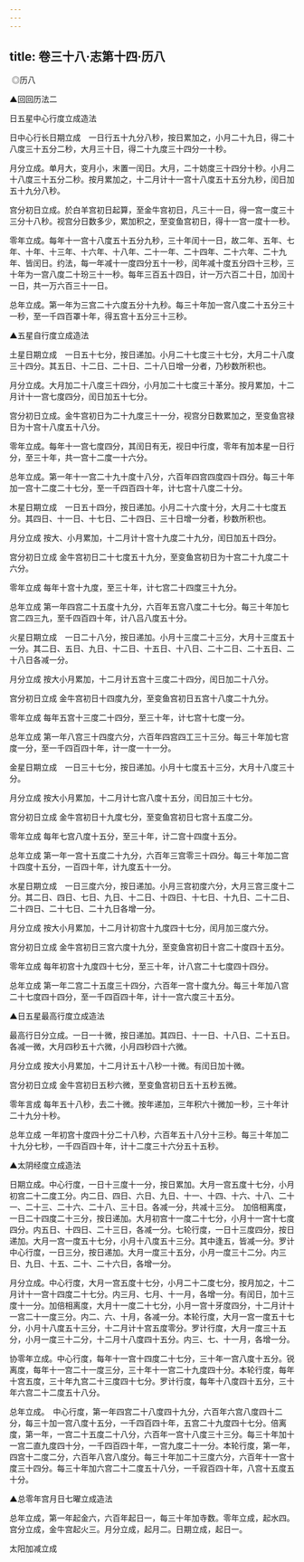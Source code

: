 ```yaml
---
---
---
```

title: 卷三十八·志第十四·历八
---

 ◎历八

▲回回历法二

日五星中心行度立成造法

日中心行长日期立成　一日行五十九分八秒，按日累加之，小月二十九日，得二十八度三十五分二秒，大月三十日，得二十九度三十四分一十秒。

月分立成。单月大，变月小，末置一闰日。大月，二十妨度三十四分十秒。小月二十八度三十五分二秒。按月累加之，十二月计十一宫十八度五十五分九秒，闰日加五十九分八秒。

宫分初日立成。於白羊宫初日起算，至金牛宫初日，凡三十一日，得一宫一度三十三分十八秒。视宫分日数多少，累加积之，至变鱼宫初日，得十一宫一度十一秒。

零年立成。每年十一宫十八度五十五分九秒，三十年闰十一日，故二年、五年、七年、十年、十三年、十六年、十八年、二十一年、二十四年、二十六年、二十九年、皆闰日。约法，每一年减十一度四分五十一秒，闰年减十度五分四十三秒，三十年为一宫八度二十玢三十一秒。每年三百五十四日，计一万六百二十日，加闰十一日，共一万六百三十一日。

总年立成。第一年为三宫二十六度五分十九秒。每三十年加一宫八度二十五分三十一秒，至一千四百罩十年，得五宫十五分三十三秒。

▲五星自行度立成造法

土星日期立成　一日五十七分，按日递加。小月二十七度三十七分，大月二十八度三十四分。其五日、十二日、二十日、二十八日增一分者，乃秒数所积也。

月分立成。大月加二十八度三十四分，小月加二十七度三十革分。按月累加，十二月计十一宫七度四分，闰日加五十七分。

宫分初日立成。金牛宫初日为二十九度三十一分，视宫分日数累加之，至变鱼宫禄日为十宫十八度五十八分。

零年立成。每年十一宫七度四分，其闰日有无，视日中行度，零年有加本星一日行分，至三十年，共一宫十二度一十六分。

总年立成。第一年十一宫二十九十度十八分，六百年四宫四度四十四分。每三十年加一宫十二度二十七分，至一千四百四十年，计七宫十八度二十分。

木星日期立成　一日五十四分，按日递加。小月二十六度十分，大月二十七度五分。其四日、十一日、十七日、二十四日、三十日增一分者，秒数所积也。

月分立成 按大、小月累加，十二月计十宫十九度二十九分，闰日加五十四分。

宫分初日立成 金牛宫初日二十七度五十九分，至变鱼宫初日为十宫二十九度二十六分。

零年立成 每年十宫十九度，至三十年，计七宫二十四度三十九分。

总年立成 第一年四宫二十五度十九分，六百年五宫八度二十七分。每三十年加七宫二四三九，至千四百四十年，计八吕八度五十分。

火星日期立成　一日二十八分，按日递加。小月十三度二十三分，大月十三度五十一分。其二日、五日、九日、十二日、十五日、十八日、二十二日、二十五日、二十八日各减一分。

月分立成 按大小月累加，十二月计五宫十三度二十四分，闰日加二十八分。

宫分初日立成 金牛宫初日十四度九分，至变鱼宫初日五宫十八度二十九分。

零年立成 每年五宫十三度二十四分，至三十年，计七宫十七度一分。

总年立成 第一年八宫三十四度六分，六百年四宫四工三十三分。每三十年加七宫度一分，至一千四百四十年，计一度一十一分。

金星日期立成　一日三十七分，按日递加。小月十七度五十三分，大月十八度三十分。

月分立成 按大小月累加，十二月计七宫八度十五分，闰日加三十七分。

宫分初日立成 金牛宫初日十九度七分，至变鱼宫初日七宫十五度二分。

零年立成 每年七宫八度十五分，至三十年，计二宫十四度十五分。

总年立成 第一年一宫十五度二十九分，六百年三宫零三十四分。每三十年加二宫十四度十五分，一百四十年，计九度五十一分。

水星日期立成　一日三度六分，按日递加。小月三宫初度六分，大月三宫三度十二分。其二日、四日、七日、九日、十二日、十四日、十七日、十九日、二十二日、二十四日、二十七日、二十九日各增一分。

月分立成 按大小月累加，十二月计初宫十九度四十七分，闰月加三度六分。

宫分初日立成 金牛宫初日三宫六度十九分，至变鱼宫初日十宫二十度四十五分。

零年立成 每年初宫十九度四十七分，至三十年，计八宫二十七度四十四分。

总年立成 第一年二宫二十五度三十四分，六百年一宫十度九分。每三十年加八宫二十七度四十四分，至一千四百四十年，计十一宫六度三十五分。

▲日五星最高行度立成造法

最高行日分立成。一日一十微，按日递加。其四日、十一日、十八日、二十五日。各减一微，大月四秒五十六微，小月四秒四十六微。

月分立成 按大小月累加，十二月计五十八秒一十微。有闰日加十微。

宫分初日立成 金牛宫初日五秒六微，至变鱼宫初日五十五秒五微。

零年言成 每年五十八秒，去二十微。按年递加，三年积六十微加一秒，三十年计二十九分十秒。

总年立成 一年初宫十度四十分二十八秒，六百年五十八分十三秒。每三十年加二十九分七秒，一千四百四十年，计十二度三十六分五十五秒。

▲太阴经度立成造法

日期立成。中心行度，一日十三度十一分，按日累加。大月一宫五度十七分，小月初宫二十二度工分。内二日、四日、六日、九日、十一、十四、十六、十八、二十一、二十三、二十六、二十八、三十日。各减一分，共减十三分。　加倍相离度，一日二十四度二十三分，按日递加。大月初宫十一度二十七分，小月十一宫十七度四分。内五日、十四日、二十三日，各减一分。七轮行度，一日十三度四分，按日递加。大月一宫一度五十七分，小月十八度五十三分。其中逢五，皆减一分。罗计中心行度，一日三分，按日递加。大月一度三十五分，小月一度三十二分。内三日、九日、十五、二十、二十六日，各增一分。

月分立成。中心行度，大月一宫五度十七分，小月二十二度七分，按月加之，十二月计十一宫十四度二十七分。内三月、七月、十一月，各增一分。有闰日，加十三度十一分。加倍相离度，大月十一度二十七分，小月一宫十牙度四分，十二月计十一宫二十一度三分。内二、六、十月，各减一分。本轮行度，大月一宫一度五十七分，小月十八度五十三分，十二月计十宫五度零分。罗计行度，大月一度三十五分，小月一度三十二分，十二月十八度四十五分。内三、七、十一月，各增一分。

协零年立成。中心行度，每年十一宫十四度二十七分，三十年一宫八度十五分。锐离度，每年十一宫二十一度三分，三十年十一宫二十九度四十分。本轮行度，每年十宫五度，三十年九宫二十三度四十七分。罗计行度，每年十八度四十五分，三十年六宫二十二度五十八分。

总年立成。　中心行度，第一年四宫二十八度四十九分，六百年六宫八度四十二分，每三十加一宫八度十五分，一千四百四十年，五宫二十九度四十七分。倍离度，第一年，一宫二十五度二十八分，六百年一宫十八度三十三分。每三十年加十一宫二直九度四十分，一千四百四十年，一宫九度二十一分。本轮行度，第一年，四宫十二度二分，六百年八宫八度分。每三十年加二十三度六分，六百年十一宫十度三十四分。每三十年加六宫二十二度五十八分，一千寂百四十年，八宫十五度五十分。

▲总零年宫月日七曜立成造法

总年立成，第一年起金六，六百年起日一，每三十年加寺数。零年立成，起水四。宫分立成，金牛宫起火三。月分立成，起月二。日期立成，起日一。

太阳加减立成

